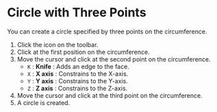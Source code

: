 
# Circle with Three Points

You can create a circle specified by three points on the circumference.

<KinouGaiyou shortcut='' command='Three-Point Circle' button='Toolbar' />

1. Click the icon on the toolbar.
2. Click at the first position on the circumference.
3. Move the cursor and click at the second point on the circumference.
   - `K` : **Knife** : Adds an edge to the face.
   - `X` : **X axis** : Constrains to the X-axis.
   - `Y` : **Y axis** : Constrains to the Y-axis.
   - `Z` : **Z axis** : Constrains to the Z-axis.
4. Move the cursor and click at the third point on the circumference.
5. A circle is created.
